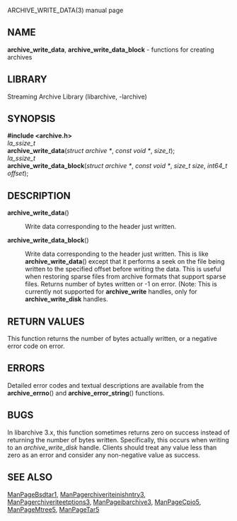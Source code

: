 ARCHIVE_WRITE_DATA(3) manual page 
== NAME == 
'''archive_write_data''', 
'''archive_write_data_block''' 
- functions for creating archives 
== LIBRARY == 
Streaming Archive Library (libarchive, -larchive) 
== SYNOPSIS == 
'''<nowiki>#include <archive.h></nowiki>''' 
<br> 
''la_ssize_t'' 
<br> 
'''archive_write_data'''(''struct archive *'', ''const void *'', ''size_t''); 
<br> 
''la_ssize_t'' 
<br> 
'''archive_write_data_block'''(''struct archive *'', ''const void *'', ''size_t size'', ''int64_t offset''); 
== DESCRIPTION == 
<dl> 
<dt>'''archive_write_data'''()</dt><dd> 
Write data corresponding to the header just written. 
</dd><dt>'''archive_write_data_block'''()</dt><dd> 
Write data corresponding to the header just written. 
This is like 
'''archive_write_data'''() 
except that it performs a seek on the file being 
written to the specified offset before writing the data. 
This is useful when restoring sparse files from archive 
formats that support sparse files. 
Returns number of bytes written or -1 on error. 
(Note: This is currently not supported for 
'''archive_write''' 
handles, only for 
'''archive_write_disk''' 
handles. 
</dd></dl> 
== RETURN VALUES == 
This function returns the number of bytes actually written, or 
a negative error code on error. 
== ERRORS == 
Detailed error codes and textual descriptions are available from the 
'''archive_errno'''() 
and 
'''archive_error_string'''() 
functions. 
== BUGS == 
In libarchive 3.x, this function sometimes returns 
zero on success instead of returning the number of bytes written. 
Specifically, this occurs when writing to an 
''archive_write_disk'' 
handle. 
Clients should treat any value less than zero as an error 
and consider any non-negative value as success. 
== SEE ALSO == 
[[ManPageBsdtar1]], 
[[ManPagerchiveriteinishntry3]], 
[[ManPagerchiveriteetptions3]], 
[[ManPageibarchive3]], 
[[ManPageCpio5]], 
[[ManPageMtree5]], 
[[ManPageTar5]] 
